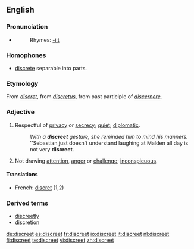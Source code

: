 ==English==

===Pronunciation===
*{{audio|en-us-discreet.ogg|Audio (US)}}
*:Rhymes: [[Rhymes:English:-iːt|-iːt]]

===Homophones===
*[[discrete]] separable into parts.

===Etymology===
From {{OF.}} ''[[discret]]'', from {{L.}} ''[[discretus]]'', from past participle of ''[[discernere]]''.

===Adjective===
{{en-adj}}
# Respectful of [[privacy]] or [[secrecy]]; [[quiet]]; [[diplomatic]]. 
#:''With a '''discreet''' gesture, she reminded him to mind his manners.''
#:''Sebastian just doesn't understand laughing at Malden all day is not very '''discreet'''.
# Not drawing [[attention]], [[anger]] or [[challenge]]; [[inconspicuous]].

====Translations====
{{top}}
*French: [[discret]] (1,2)
{{bottom}}

===Derived terms===
*[[discreetly]]
*[[discretion]]

[[de:discreet]]
[[es:discreet]]
[[fr:discreet]]
[[io:discreet]]
[[it:discreet]]
[[nl:discreet]]
[[fi:discreet]]
[[te:discreet]]
[[vi:discreet]]
[[zh:discreet]]